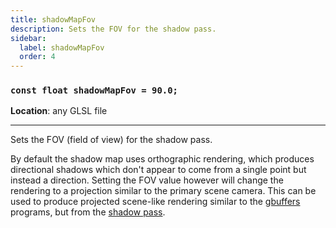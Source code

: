 ```yaml
---
title: shadowMapFov
description: Sets the FOV for the shadow pass.
sidebar:
  label: shadowMapFov
  order: 4
---
```


### `const float shadowMapFov = 90.0;`

**Location**: any GLSL file

---

Sets the FOV (field of view) for the shadow pass.

By default the shadow map uses orthographic rendering, which produces directional shadows which don't appear to come from a single point but instead a direction. Setting the FOV value however will change the rendering to a projection similar to the primary scene camera. This can be used to produce projected scene-like rendering similar to the [gbuffers](/current/reference/programs/gbuffers/) programs, but from the [shadow pass](/current/reference/programs/shadow/).